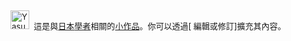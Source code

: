 <div class="notice metadata" id="stub" style="font-size: small;">[[File:Yasuda Auditorium, Tokyo University - Nov 2005.JPG|30px]]&nbsp;&nbsp;這是與[[日本]][[學者]]相關的[[Wikipedia:小作品|小作品]]。你可以透過<span class="plainlinks">[{{fullurl:{{FULLPAGENAME}}|action=edit}} 編輯或修訂]</span>擴充其內容。</div><includeonly>[[Category:日本學者小作品|{{PAGENAME}}]]</includeonly><noinclude>